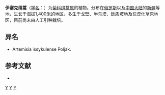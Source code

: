 {{Speciesbox 
| genus = Seriphidium
| species = issykkulense
| authority = (Poljak.) Poljak.
}}

'''伊塞克绢蒿'''（[[学名|学名]]：{{lang|la|''Seriphidium issykkulense''}}）为[[菊科|菊科]][[绢蒿属|绢蒿属]]的植物。分布在[[俄罗斯|俄罗斯]]以及[[中国大陆|中国大陆]]的[[新疆|新疆]]等地，生长于海拔1,400米的地区，多生于戈壁、半荒漠、砾质坡地及荒漠化草原地区，目前尚未由人工引种栽培。

== 异名 ==
* Artemisia issykulense Poljak.

== 参考文献 ==
<div class="references-small">
* {{cite web| url =http://www.bioinfo.cn/db05/KmzwSpecies.php?action=view&id=5503| title =伊塞克绢蒿| work =《中国高等植物数据库全库》| publisher =中国科学院微生物研究所| author =昆明植物研究所| accessdate =2009-02-25| deadurl =yes| archiveurl =https://web.archive.org/web/20160305014349/http://www.bioinfo.cn/db05/KmzwSpecies.php?action=view&id=5503| archivedate =2016-03-05}}
</div>
{{Taxonbar|from=Q10884947}}

[[Category:绢蒿属|Y]]
[[Category:俄羅斯植物|Y]]
[[Category:新疆植物|Y]]